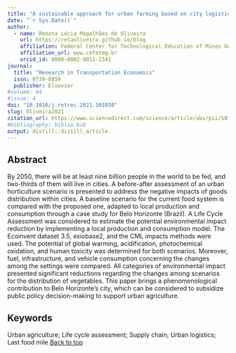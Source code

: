 ```yaml
---
title: "A sustainable approach for urban farming based on city logistics concepts for local production and consumption of vegetables"
date: "`r Sys.Date()`"
author:
  - name: Renata Lúcia Magalhães de Oliveira
    url: https://retaoliveira.github.io/blog
    affiliation: Federal Center for Technological Education of Minas Gerais
    affiliation_url: www.cefetmg.br
    orcid_id: 0000-0002-9011-2342
journal: 
  title: "Research in Transportation Economics"
  issn: 0739-8859
  publisher: Elsevier
#volume: 64
#issue: 4
doi: "10.1016/j.retrec.2021.101038"
slug: Oliveira2021
citation_url: https://www.sciencedirect.com/science/article/abs/pii/S073988592100010X?via%3Dihub
#bibliography: biblio.bib
output: distill::distill_article
---
```

<link rel="stylesheet" href="academicons-1.9.1/css/academicons.min.css"/>

## Abstract
By 2050, there will be at least nine billion people in the world to be fed, and two-thirds of them will live in cities. A before-after assessment of an urban horticulture scenario is presented to address the negative impacts of goods distribution within cities. A baseline scenario for the current food system is compared with the proposed one, adapted to local production and consumption through a case study for Belo Horizonte (Brazil). A Life Cycle Assessment was considered to estimate the potential environmental impact reduction by implementing a local production and consumption model. The Ecoinvent dataset 3.5, exiobase2, and the CML impacts methods were used. The potential of global warming, acidification, photochemical oxidation, and human toxicity was determined for both scenarios. Moreover, fuel, infrastructure, and vehicle consumption concerning the changes among the settings were compared. All categories of environmental impact presented significant reductions regarding the changes among scenarios for the distribution of vegetables. This paper brings a phenomenological contribution to Belo Horizonte's city, which can be considered to subsidize public policy decision-making to support urban agriculture.

## Keywords
Urban agriculture; Life cycle assessment; Supply chain; Urban logistics; Last food mile
 <a href="#top">Back to top</a>